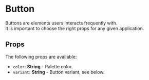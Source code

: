 

<Meta title="Design System/Button" />

# Button

Buttons are elements users interacts frequently with.  
It is important to choose the right props for any given application.

<Spacing value={4} />

## Props

<Props of={Button} />

The following props are available:

- ``color``: **String** - Palette color.
- ``variant``: **String** - Button variant, see below.

<Preview withSource="none">
    <Story name="text">
      <ButtonExamples variant="text" />
    </Story>
</Preview>

<Preview withSource="none">
    <Story name="outlined">
      <ButtonExamples variant="outlined" />
    </Story>
</Preview>


<Preview withSource="none">
    <Story name="contained">
      <ButtonExamples variant="contained" />
    </Story>
</Preview>
